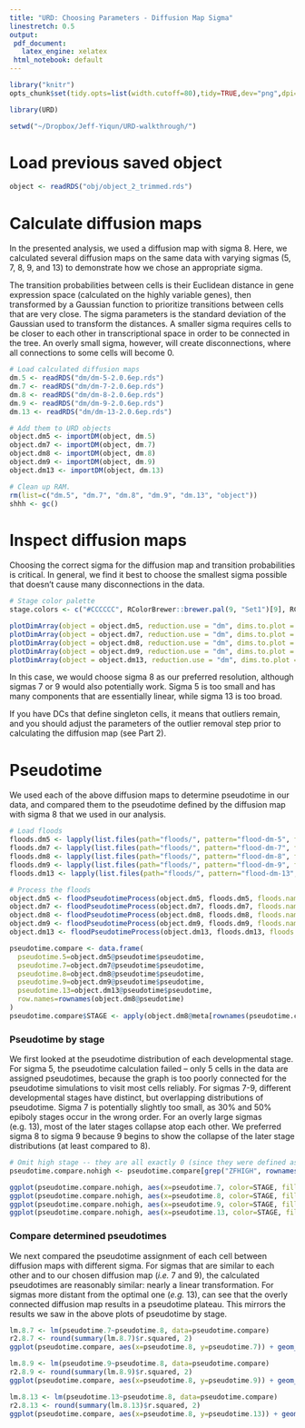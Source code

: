 ```yaml
---
title: "URD: Choosing Parameters - Diffusion Map Sigma"
linestretch: 0.5
output:
 pdf_document:
   latex_engine: xelatex
 html_notebook: default
---
```


\fontsize{8}{18}

```r
library("knitr")
opts_chunk$set(tidy.opts=list(width.cutoff=80),tidy=TRUE,dev="png",dpi=150)
```

```r
library(URD)
```

```r
setwd("~/Dropbox/Jeff-Yiqun/URD-walkthrough/")
```

# Load previous saved object

```r
object <- readRDS("obj/object_2_trimmed.rds")
```

# Calculate diffusion maps

In the presented analysis, we used a diffusion map with sigma 8. Here, we calculated several diffusion maps on the same data with varying sigmas (5, 7, 8, 9, and 13) to demonstrate how we chose an appropriate sigma.

The transition probabilities between cells is their Euclidean distance in gene expression space (calculated on the highly variable genes), then transformed by a Gaussian function to prioritize transitions between cells that are very close. The sigma parameters is the standard deviation of the Gaussian used to transform the distances. A smaller sigma requires cells to be closer to each other in transcriptional space in order to be connected in the tree. An overly small sigma, however, will create disconnections, where all connections to some cells will become 0.

```r
# Load calculated diffusion maps
dm.5 <- readRDS("dm/dm-5-2.0.6ep.rds")
dm.7 <- readRDS("dm/dm-7-2.0.6ep.rds")
dm.8 <- readRDS("dm/dm-8-2.0.6ep.rds")
dm.9 <- readRDS("dm/dm-9-2.0.6ep.rds")
dm.13 <- readRDS("dm/dm-13-2.0.6ep.rds")

# Add them to URD objects
object.dm5 <- importDM(object, dm.5)
object.dm7 <- importDM(object, dm.7)
object.dm8 <- importDM(object, dm.8)
object.dm9 <- importDM(object, dm.9)
object.dm13 <- importDM(object, dm.13)

# Clean up RAM.
rm(list=c("dm.5", "dm.7", "dm.8", "dm.9", "dm.13", "object"))
shhh <- gc()
```

# Inspect diffusion maps

Choosing the correct sigma for the diffusion map and transition probabilities is critical. In general, we find it best to choose the smallest sigma possible that doesn't cause many disconnections in the data.

```r
# Stage color palette
stage.colors <- c("#CCCCCC", RColorBrewer::brewer.pal(9, "Set1")[9], RColorBrewer::brewer.pal(12, "Paired")[c(9,10,7,8,5,6,3,4,1,2)])

plotDimArray(object = object.dm5, reduction.use = "dm", dims.to.plot = 1:18, label="stage.nice", plot.title="", outer.title="Sigma 5", discrete.colors=stage.colors)
plotDimArray(object = object.dm7, reduction.use = "dm", dims.to.plot = 1:18, label="stage.nice", plot.title="", outer.title="Sigma 7", discrete.colors=stage.colors)
plotDimArray(object = object.dm8, reduction.use = "dm", dims.to.plot = 1:18, label="stage.nice", plot.title="", outer.title="Sigma 8", discrete.colors=stage.colors)
plotDimArray(object = object.dm9, reduction.use = "dm", dims.to.plot = 1:18, label="stage.nice", plot.title="", outer.title="Sigma 9", discrete.colors=stage.colors)
plotDimArray(object = object.dm13, reduction.use = "dm", dims.to.plot = 1:18, label="stage.nice", plot.title="", outer.title="Sigma 13", discrete.colors=stage.colors)
```

In this case, we would choose sigma 8 as our preferred resolution, although sigmas 7 or 9 would also potentially work. Sigma 5 is too small and has many components that are essentially linear, while sigma 13 is too broad.

If you have DCs that define singleton cells, it means that outliers remain, and you should adjust the parameters of the outlier removal step prior to calculating the diffusion map (see Part 2). 

# Pseudotime

We used each of the above diffusion maps to determine pseudotime in our data, and compared them to the pseudotime defined by the diffusion map with sigma 8 that we used in our analysis.

```r
# Load floods
floods.dm5 <- lapply(list.files(path="floods/", pattern="flood-dm-5", full.names=T), readRDS)
floods.dm7 <- lapply(list.files(path="floods/", pattern="flood-dm-7", full.names=T), readRDS)
floods.dm8 <- lapply(list.files(path="floods/", pattern="flood-dm-8", full.names=T), readRDS)
floods.dm9 <- lapply(list.files(path="floods/", pattern="flood-dm-9", full.names=T), readRDS)
floods.dm13 <- lapply(list.files(path="floods/", pattern="flood-dm-13", full.names=T), readRDS)

# Process the floods
object.dm5 <- floodPseudotimeProcess(object.dm5, floods.dm5, floods.name="pseudotime", max.frac.NA=0.4, pseudotime.fun=mean, stability.div=10)
object.dm7 <- floodPseudotimeProcess(object.dm7, floods.dm7, floods.name="pseudotime", max.frac.NA=0.4, pseudotime.fun=mean, stability.div=10)
object.dm8 <- floodPseudotimeProcess(object.dm8, floods.dm8, floods.name="pseudotime", max.frac.NA=0.4, pseudotime.fun=mean, stability.div=10)
object.dm9 <- floodPseudotimeProcess(object.dm9, floods.dm9, floods.name="pseudotime", max.frac.NA=0.4, pseudotime.fun=mean, stability.div=10)
object.dm13 <- floodPseudotimeProcess(object.dm13, floods.dm13, floods.name="pseudotime", max.frac.NA=0.4, pseudotime.fun=mean, stability.div=10)
```

```r
pseudotime.compare <- data.frame(
  pseudotime.5=object.dm5@pseudotime$pseudotime,
  pseudotime.7=object.dm7@pseudotime$pseudotime,
  pseudotime.8=object.dm8@pseudotime$pseudotime,
  pseudotime.9=object.dm9@pseudotime$pseudotime,
  pseudotime.13=object.dm13@pseudotime$pseudotime,
  row.names=rownames(object.dm8@pseudotime)
)
pseudotime.compare$STAGE <- apply(object.dm8@meta[rownames(pseudotime.compare),c("HPF", "STAGE")], 1, paste0, collapse="-")
```

### Pseudotime by stage

We first looked at the pseudotime distribution of each developmental stage. For sigma 5, the pseudotime calculation failed -- only 5 cells in the data are assigned pseudotimes, because the graph is too poorly connected for the pseudotime simulations to visit most cells reliably. For sigmas 7-9, different developmental stages have distinct, but overlapping distributions of pseudotime. Sigma 7 is potentially slightly too small, as 30% and 50% epiboly stages occur in the wrong order. For an overly large sigmas (e.g. 13), most of the later stages collapse atop each other. We preferred sigma 8 to sigma 9 because 9 begins to show the collapse of the later stage distributions (at least compared to 8). 

```r
# Omit high stage -- they are all exactly 0 (since they were defined as the root), and it messes with the density distribution algorithm!
pseudotime.compare.nohigh <- pseudotime.compare[grep("ZFHIGH", rownames(pseudotime.compare), value=T, invert=T),]

ggplot(pseudotime.compare.nohigh, aes(x=pseudotime.7, color=STAGE, fill=STAGE)) + geom_density(alpha=0.4) + theme_bw()+ labs(x="Pseudotime (Sigma 7)", y="", fill="HPF-STAGE", color="HPF-STAGE", title="Pseudotime By Stage (DM Sigma 7)")
ggplot(pseudotime.compare.nohigh, aes(x=pseudotime.8, color=STAGE, fill=STAGE)) + geom_density(alpha=0.4) + theme_bw() + labs(x="Pseudotime (Sigma 8)", y="", fill="HPF-STAGE", color="HPF-STAGE", title="Pseudotime By Stage (DM Sigma 8)")
ggplot(pseudotime.compare.nohigh, aes(x=pseudotime.9, color=STAGE, fill=STAGE)) + geom_density(alpha=0.4) + theme_bw() + labs(x="Pseudotime (Sigma 9)", y="", fill="HPF-STAGE", color="HPF-STAGE", title="Pseudotime By Stage (DM Sigma 9)")
ggplot(pseudotime.compare.nohigh, aes(x=pseudotime.13, color=STAGE, fill=STAGE)) + geom_density(alpha=0.4) + theme_bw() + labs(x="Pseudotime (Sigma 13)", y="", fill="HPF-STAGE", color="HPF-STAGE", title="Pseudotime By Stage (DM Sigma 13)")
```

### Compare determined pseudotimes

We next compared the pseudotime assignment of each cell between diffusion maps with different sigma. For sigmas that are similar to each other and to our chosen diffusion map (*i.e.* 7 and 9), the calculated pseudotimes are reasonably similar: nearly a linear transformation. For sigmas more distant from the optimal one (*e.g.* 13), can see that the overly connected diffusion map results in a pseudotime plateau. This mirrors the results we saw in the above plots of pseudotime by stage.

```r
lm.8.7 <- lm(pseudotime.7~pseudotime.8, data=pseudotime.compare)
r2.8.7 <- round(summary(lm.8.7)$r.squared, 2)
ggplot(pseudotime.compare, aes(x=pseudotime.8, y=pseudotime.7)) + geom_point(alpha=0.05) + geom_smooth(method="lm", lty=2) + theme_bw() + labs(x="Pseudotime (Sigma 8)", y="Pseudotime (Sigma 7)", title=paste0("Diffusion Map: Sigma 8 vs. Sigma 7 (r2 = ", r2.8.7, ")"))

lm.8.9 <- lm(pseudotime.9~pseudotime.8, data=pseudotime.compare)
r2.8.9 <- round(summary(lm.8.9)$r.squared, 2)
ggplot(pseudotime.compare, aes(x=pseudotime.8, y=pseudotime.9)) + geom_point(alpha=0.05)  + geom_smooth(method="lm", lty=2) + theme_bw() + labs(x="Pseudotime (Sigma 8)", y="Pseudotime (Sigma 9)", title=paste0("Diffusion Map: Sigma 8 vs. Sigma 9 (r2 = ", r2.8.9, ")"))

lm.8.13 <- lm(pseudotime.13~pseudotime.8, data=pseudotime.compare)
r2.8.13 <- round(summary(lm.8.13)$r.squared, 2)
ggplot(pseudotime.compare, aes(x=pseudotime.8, y=pseudotime.13)) + geom_point(alpha=0.05) + geom_smooth(method="lm", lty=2) + theme_bw() + labs(x="Pseudotime (Sigma 8)", y="Pseudotime (Sigma 9)", title=paste0("Diffusion Map: Sigma 8 vs. Sigma 13 (r2 = ", r2.8.13, ")"))
```


